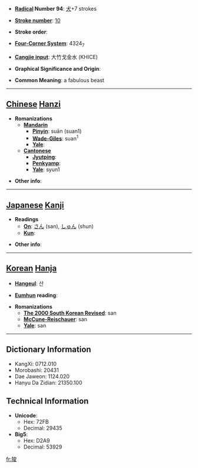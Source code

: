 * '''[[Wiktionary:Chinese radical index| Radical]] Number 94''': [[Wiktionary:Chinese radical index 犬|犬]]+7 strokes

* '''[[Wiktionary:Chinese total strokes index|Stroke number]]''': [[Wiktionary:Chinese total strokes index 10|10]]

* '''Stroke order''': 

* '''[[Wiktionary:Chinese four corner index|Four-Corner System]]''': 4324<sub>7</sub>

* '''[[Wiktionary:Chinese Cangjie index|Cangjie input]]''': 大竹戈金水 (KHICE)

* '''Graphical Significance and Origin''': 

* '''Common Meaning''': a fabulous beast

----

== [[Chinese]] [[Hanzi]] ==

* '''Romanizations'''
** '''[[Mandarin]]'''
*** '''[[Pinyin]]''': suān (suan1)
*** '''[[Wade-Giles]]''': suan<sup>1</sup>
*** '''[[Yale]]''': 
** '''[[Cantonese]]'''
*** '''[[Jyutping]]''':
*** '''[[Penkyamp]]''': 
*** '''[[Yale]]''': syun1

* '''Other info''': 

----

== [[Japanese]] [[Kanji]] ==

* '''Readings'''
** '''[[On]]''': [[さん]] (san), [[しゅん]] (shun)
** '''[[Kun]]''': 

* '''Other info''':  

----

== [[Korean]] [[Hanja]] ==

* '''[[Hangeul]]''': 산

* '''[[Eumhun]] reading''': 

* '''Romanizations'''
** '''[[The 2000 South Korean Revised Romanization|The 2000 South Korean Revised]]''': san
** '''[[McCune-Reischauer]]''': san
** '''[[Yale]]''': san

----

== Dictionary Information ==

* KangXi: 0712.010
* Morobashi: 20431
* Dae Jaweon: 1124.020
* Hanyu Da Zidian: 21350.100

== Technical Information ==

* '''Unicode''':
** Hex: 72FB
** Decimal: 29435
* '''Big5''':
** Hex: D2A9
** Decimal: 53929

[[fr:狻]]